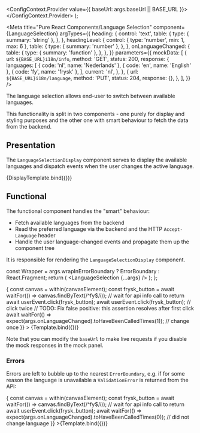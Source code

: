 



  <ConfigContext.Provider value={{ baseUrl: args.baseUrl || BASE_URL }}>
    <Story />
  </ConfigContext.Provider>
);

<Meta
  title="Pure React Components/Language Selection"
  component={LanguageSelection}
  argTypes={{
    heading: {
      control: 'text',
      table: {
        type: { summary: 'string' },
      },
    },
    headingLevel: {
      control: { type: 'number', min: 1, max: 6 },
      table: {
        type: { summary: 'number' },
      },
    },
    onLanguageChanged: {
      table: {
        type: { summary: 'function' },
      },
    },
  }}
  parameters={{
    mockData: [
      {
        url: `${BASE_URL}i18n/info`,
        method: 'GET',
        status: 200,
        response: {
          languages: [
            { code: 'nl', name: 'Nederlands' },
            { code: 'en', name: 'English' },
            { code: 'fy', name: 'frysk' },
          ],
          current: 'nl',
        },
      },
      {
        url: `${BASE_URL}i18n/language`,
        method: 'PUT',
        status: 204,
        response: {},
      },
    ],
  }}
/>

The language selection allows end-user to switch between available languages.

This functionality is split in two components - one purely for display and
styling purposes and the other one with smart behaviour to fetch the data
from the backend.

## Presentation

The `LanguageSelectionDisplay` component serves to display the available languages and dispatch events when the user changes the active language.


<!-- todo: disable onLanguageChanged argType -->

<Canvas>
  <Story
    name="Display"
    args={{
      heading: 'Language selection',
      headingLevel: 2,
      headingId: 'heading-id',
      items: [
        {
          lang: 'en',
          textContent: 'EN',
          label: 'English',
          current: true,
        },
        {
          lang: 'nl',
          textContent: 'NL',
          label: 'Nederlands',
          current: false,
        },
        {
          lang: 'fy',
          textContent: 'FY',
          label: 'frysk',
          current: false,
        },
      ],
      onLanguageChange: console.log,
    }}
  >
    {DisplayTemplate.bind({})}
  </Story>
</Canvas>

<ArgsTable story="Display" />

## Functional

The functional component handles the "smart" behaviour:

* Fetch available languages from the backend
* Read the preferred language via the backend and the HTTP `Accept-Language` header
* Handle the user language-changed events and propagate them up the component tree

It is responsible for rendering the `LanguageSelectionDisplay` component.

  const Wrapper = args.wrapInErrorBoundary ? ErrorBoundary : React.Fragment;
  return (
    <Wrapper>
      <LanguageSelection {...args} />
    </Wrapper>
  );
};

<Canvas>
  <Story
    name="Default"
    decorators={[ConfigDecorator]}
    parameters={{
      docs: {
        source: {
          type: 'dynamic',
          excludeDecorators: true,
        }
      }
    }}
    args={{
      baseUrl: process.env.REACT_APP_BASE_API_URL || BASE_URL,
    }}
    play={async ({args, canvasElement}) => {
      const canvas = within(canvasElement);
      const frysk_button = await waitFor(() => canvas.findByText(/^fy$/i)); // wait for api info call to return
      await userEvent.click(frysk_button);
      await userEvent.click(frysk_button); // click twice
      // TODO: Fix false positive: this assertion resolves after first click
      await waitFor(() => expect(args.onLanguageChanged).toHaveBeenCalledTimes(1)); // change once
    }}
  >
    {Template.bind({})}
  </Story>
</Canvas>

Note that you can modify the `baseUrl` to make live requests if you disable the
mock responses in the mock panel.

<ArgsTable story="Default" />

### Errors

Errors are left to bubble up to the nearest `ErrorBoundary`, e.g. if for some reason the language is unavailable a `ValidationError` is returned from the API:

<Canvas>
  <Story
    name="Unavailable language"
    decorators={[ConfigDecorator]}
    args={{
      wrapInErrorBoundary: true,
    }}
    parameters={{
      mockData: [
        {
          url: `${BASE_URL}i18n/info`,
          method: "GET",
          status: 200,
          response: {
            languages: [
              { code: "nl", name: "Nederlands" },
              { code: "en", name: "English" },
              { code: "fy", name: "frysk" },
            ],
            current: "nl",
          },
        },
        {
          url: `${BASE_URL}i18n/language`,
          method: "PUT",
          status: 400,
          response: {
            type: "http://localhost:8000/fouten/ValidationError/",
            code: "invalid",
            title: "Invalid input.",
            status: 400,
            detail: "",
            instance: "urn:uuid:41e0174a-efc2-4cc0-9bf2-8366242a4e75",
            invalidParams: [
              {
                name: "code",
                code: "invalid_choice",
                reason: '"fy" is not a valid choice.',
              },
            ],
          },
        },
      ],
      docs: {
        source: {
          type: 'dynamic',
          excludeDecorators: true,
        }
      }
    }}
    play={async ({args, canvasElement}) => {
      const canvas = within(canvasElement);
      const frysk_button = await waitFor(() => canvas.findByText(/^fy$/i)); // wait for api info call to return
      await userEvent.click(frysk_button);
      await waitFor(() => expect(args.onLanguageChanged).toHaveBeenCalledTimes(0)); // did not change language
    }}
  >{Template.bind({})}</Story>
</Canvas>
